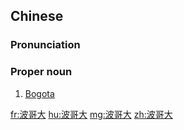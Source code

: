 ==Chinese==
{{zh-forms|gloss=-}}

===Pronunciation===
{{zh-pron
|m=Bōgēdà
|cat=pn
}}

===Proper noun===
{{zh-proper noun}}

# [[Bogota]] {{gloss|the capital of Colombia}}

[[fr:波哥大]]
[[hu:波哥大]]
[[mg:波哥大]]
[[zh:波哥大]]